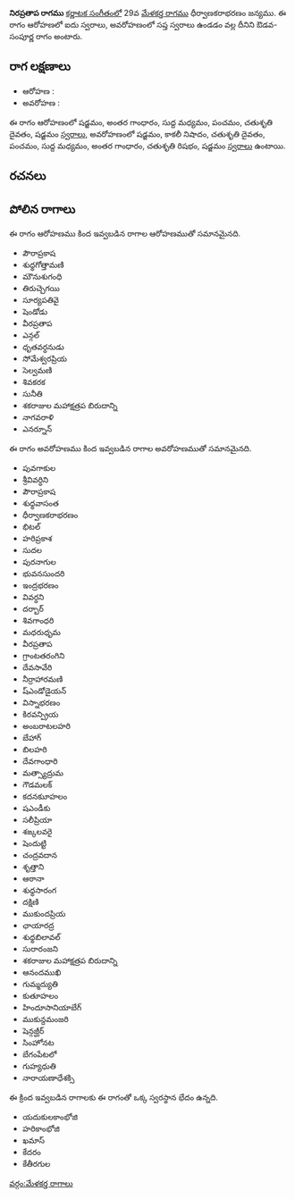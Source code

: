 {{Infobox ragam
	| name          	= నిరప్రతాప
	| synonym	    	= 
	| mela          	= 
	| chakra        	= 
	| janaka        	= 
	| type          	= ఔడవ-సంపూర్ణ
	| arohanam      	= {{svaraC|S|G3|M1|P|D2|S'}} 
	| avarohanam    	= {{svaraC|S'|N3|D2|P|M1|G3|R2|S}}
	| jeeva         	=
	| chhaya        	=
	| nyasa         	=
	| vishesha      	= 
	| equivalent  		= 
}}
{{కర్ణాటక సంగీత రాగాలు}}
'''నిరప్రతాప రాగము''' [[కర్ణాటక సంగీతం]]లో 29వ [[మేళకర్త రాగము]] ధీర్వాణకరాభరణం జన్యము.  ఈ రాగం ఆరోహణలో ఐదు స్వరాలు, అవరోహణంలో సప్త స్వరాలు ఉండడం వల్ల దీనిని ఔడవ-సంపూర్ణ రాగం అంటారు.


==రాగ లక్షణాలు==


* ఆరోహణ : {{svaraC|S|G3|M1|P|D2|S'}} 
* అవరోహణ : {{svaraC|S'|N3|D2|P|M1|G3|R2|S}}

ఈ రాగం ఆరోహణంలో షడ్జమం, అంతర గాంధారం, సుద్ద మధ్యమం, పంచమం, చతుశృతి దైవతం, షడ్జమం [[స్వరాలు]], అవరోహణంలో షడ్జమం, కాకలీ నిషాదం, చతుశృతి దైవతం, పంచమం, సుద్ద మధ్యమం, అంతర గాంధారం, చతుశృతి రిషభం, షడ్జమం [[స్వరాలు]] ఉంటాయి.

==రచనలు==



==పోలిన రాగాలు==
ఈ రాగం ఆరోహణము కింద ఇవ్వబడిన రాగాల ఆరోహణముతో సమానమైనది.
* పౌరాప్రకాష
* శుధ్ధగోత్తామణి
* మౌనుశుగంధి
* తిరుచ్చెగయి
* సూర్యపతివై
* షెండోడు
* వీరప్రతాప
* ఎన్గల్
* ధృతవర్ధనుడు
* సోమేశ్వరప్రియ
* సెల్వమణి
* శివకరక
* సునీతి
* శకరాజుల మహాక్షత్రప బిరుదాన్ని
* నాగవరాళి
* ఎనర్నూన్

ఈ రాగం అవరోహణము కింద ఇవ్వబడిన రాగాల అవరోహణముతో సమానమైనది.
* పువగాకుల
* శ్రీవివర్ధిని
* పౌరాప్రకాష
* శుధ్ధవాసంత
* ధీర్వాణకరాభరణం
* భిటల్
* హరిప్రకాశ
* సుదల
* పురనాగుల
* భువనసుందరి
* ఇంద్రభరణం
* వివర్ధని
* దర్బార్
* శివగాంధరి
* మధరుధృమ
* వీరప్రతాప
* గ్రాంటతరంగిని
* దేవసావేరి
* నీర్రాహారమణి
* ష్ఎండోడైయన్
* విస్నాభరణం
* కిరవన్ప్రియ
* అంబరాటలహరి
* బేహాగ్
* బిలహరి
* దేవగాంధారి
* మత్స్యాద్రుమ
* గౌడమలక్
* కదనకుూహలం
* షఎండీకు
* సలీప్రియా
* శఙ్కలవరై
* షెందుట్టి
* చంద్రవదాన
* శృత్తాని
* ఆఠానా
* శుధ్ధసారంగ
* దక్షిణి
* ముకుందప్రియ
* ఛాయారద్ర
* శుధ్ధబిలావల్
* సురారంజని
* శకరాజుల మహాక్షత్రప బిరుదాన్ని
* ఆనందముఖి
* గుమ్మద్యుతి
* కుతూహలం
* హిందూసానియాబేగ్
* ముకున్దమంజరి
* షెన్గజ్ఘీర్
* సింహోనట
* బేగంపేటలో
* గుహ్యధుతి
* నారాయణాధేశక్సి

ఈ క్రింద ఇవ్వబడిన రాగాలకు ఈ రాగంతో ఒక్క స్వరస్థాన భేదం ఉన్నది.
* యదుకులకాంభోజి
* హరికాంభోజి
* ఖమాస్
* కేదరం
* కేతీరగుల



[[వర్గం:మేళకర్త రాగాలు]]